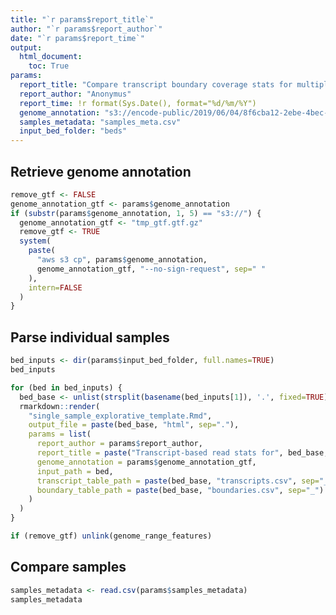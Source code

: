 ```yaml
---
title: "`r params$report_title`"
author: "`r params$report_author`"
date: "`r params$report_time`"
output:
  html_document:
    toc: True
params:
  report_title: "Compare transcript boundary coverage stats for multiple samples"
  report_author: "Anonymus"
  report_time: !r format(Sys.Date(), format="%d/%m/%Y")
  genome_annotation: "s3://encode-public/2019/06/04/8f6cba12-2ebe-4bec-a15d-53f498979de0/gencode.v29.primary_assembly.annotation_UCSC_names.gtf.gz"
  samples_metadata: "samples_meta.csv"
  input_bed_folder: "beds"
---
```


## Retrieve genome annotation

```r
remove_gtf <- FALSE
genome_annotation_gtf <- params$genome_annotation
if (substr(params$genome_annotation, 1, 5) == "s3://") {
  genome_annotation_gtf <- "tmp_gtf.gtf.gz"
  remove_gtf <- TRUE
  system(
    paste(
      "aws s3 cp", params$genome_annotation,
      genome_annotation_gtf, "--no-sign-request", sep=" "
    ),
    intern=FALSE
  )
}
```

## Parse individual samples

```r
bed_inputs <- dir(params$input_bed_folder, full.names=TRUE)
bed_inputs
```

```r
for (bed in bed_inputs) {
  bed_base <- unlist(strsplit(basename(bed_inputs[1]), '.', fixed=TRUE))[1]
  rmarkdown::render(
    "single_sample_explorative_template.Rmd",
    output_file = paste(bed_base, "html", sep="."),
    params = list(
      report_author = params$report_author,
      report_title = paste("Transcript-based read stats for", bed_base, sep=" "),
      genome_annotation = params$genome_annotation_gtf,
      input_path = bed,
      transcript_table_path = paste(bed_base, "transcripts.csv", sep="_"),
      boundary_table_path = paste(bed_base, "boundaries.csv", sep="_")
    )
  )
}
```

```r
if (remove_gtf) unlink(genome_range_features)
```

## Compare samples

```r
samples_metadata <- read.csv(params$samples_metadata)
samples_metadata
```
